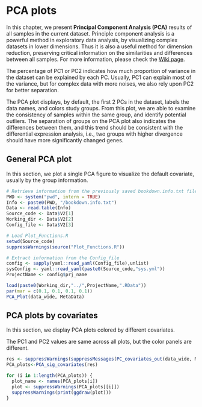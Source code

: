 # PCA plots

In this chapter, we present **Principal Component Analysis (PCA)** results of all samples in the current dataset. Principle component analysis is a powerful method in exploratory data analysis, by visualizing complex datasets in lower dimensions. Thus it is also a useful method for dimension reduction, preserving critical information on the similarities and differences between all samples. For more information, please check the [Wiki page](https://en.wikipedia.org/wiki/Principal_component_analysis){target="_blank"}.

The percentage of PC1 or PC2 indicates how much proportion of variance in the dataset can be explained by each PC. Usually, PC1 can explain most of the variance, but for complex data with more noises, we also rely upon PC2 for better separation.

The PCA plot displays, by default, the first 2 PCs in the dataset, labels the data names, and colors study groups. From this plot, we are able to examine the consistency of samples within the same group, and identify potential outliers. The separation of groups on the PCA plot also indicates the differences between them, and this trend should be consistent with the differential expression analysis, i.e., two groups with higher divergence should have more significantly changed genes.

## General PCA plot

In this section, we plot a single PCA figure to visualize the default covariate, usually by the group information.

```r
# Retrieve information from the previously saved bookdown.info.txt file
PWD <- system("pwd", intern = TRUE)
Info <- paste0(PWD, "/bookdown.info.txt")
Data <- read.table(Info)
Source_code <- Data$V2[1]
Working_dir <- Data$V2[2]
Config_file <- Data$V2[3]

# Load Plot_Functions.R
setwd(Source_code)
suppressWarnings(source("Plot_Functions.R"))

# Extract information from the Config_file
config <- sapply(yaml::read_yaml(Config_file),unlist)
sysConfig <- yaml::read_yaml(paste0(Source_code,"sys.yml"))
ProjectName <- config$prj_name

load(paste0(Working_dir,"../",ProjectName,".RData"))
par(mar = c(0.1, 0.1, 0.1, 0.1))
PCA_Plot(data_wide, MetaData)
```

## PCA plots by covariates

In this section, we display PCA plots colored by different covariates.

The PC1 and PC2 values are same across all plots, but the color panels are different.

```r

res <- suppressWarnings(suppressMessages(PC_covariates_out(data_wide, MetaData, N_col=1)))
PCA_plots<-PCA_sig_covariates(res)

for (i in 1:length(PCA_plots)) {
  plot_name <- names(PCA_plots[i])
  plot <- suppressWarnings(PCA_plots[[i]])
  suppressWarnings(print(ggdraw(plot)))
}
```
